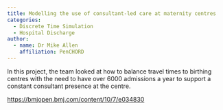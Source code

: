 ```yaml
---
title: Modelling the use of consultant-led care at maternity centres
categories:
  - Discrete Time Simulation
  - Hospital Discharge
author:
  - name: Dr Mike Allen
    affiliation: PenCHORD
---
```


In this project, the team looked at how to balance travel times to birthing centres with the need to have over 6000 admissions a year to support a constant consultant presence at the centre.

<https://bmjopen.bmj.com/content/10/7/e034830>
